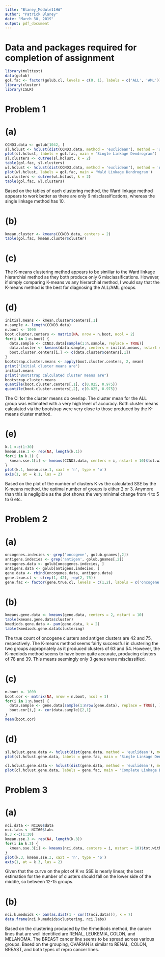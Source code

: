 ```yaml
---
title: "Blaney_Module11HW"
author: "Patrick Blaney"
date: "March 30, 2019"
output: pdf_document
---
```


# Data and packages required for completion of assignment
```r
library(multtest)
data(golub)
gol.fac <- factor(golub.cl, levels = c(0, 1), labels = c('ALL', 'AML'))
library(cluster)
library(ISLR)
```


# Problem 1

# (a)
```r
CCND3.data <- golub[1042, ]
sl.hclust <- hclust(dist(CCND3.data, method = 'euclidean'), method = 'single')
plot(sl.hclust, labels = gol.fac, main = 'Single Linkage Dendrogram')
sl.clusters <- cutree(sl.hclust, k = 2)
table(gol.fac, sl.clusters)
wl.hclust <- hclust(dist(CCND3.data, method = 'euclidean'), method = 'ward.D2')
plot(wl.hclust, labels = gol.fac, main = 'Wald Linkage Dendrogram')
wl.clusters <- cutree(wl.hclust, k = 2)
table(gol.fac, wl.clusters)
```
Based on the tables of each clustering method, the Ward linkage method appears to work better as there are only
6 misclassifications, whereas the single linkage method has 10.

# (b)
```r
kmean.cluster <- kmeans(CCND3.data, centers = 2)
table(gol.fac, kmean.cluster$cluster)
```

# (c)
The K-means clustering method appears to be similiar to the Ward linkage hierarchial method as they both produce only 6
misclassifications. However, if simply comparing K-means vs any hierarchial method, I would say that the K-means method
is the best for diagnosing the ALL/AML groups.

# (d)
```r
initial.means <- kmean.cluster$centers[,1]
n.sample <- length(CCND3.data)
n.boot <- 1000
boot.cluster.centers <- matrix(NA, nrow = n.boot, ncol = 2)
for(i in 1:n.boot) {
  data.sample <- CCND3.data[sample(1:n.sample, replace = TRUE)]
  data.cluster <- kmeans(data.sample, centers = initial.means, nstart = 10)
  boot.cluster.centers[i,] <- c(data.cluster$centers[,1])
}
bootstrap.cluster.means <- apply(boot.cluster.centers, 2, mean)
print("Initial cluster means are")
initial.means
print("Bootstrap calculated cluster means are")
bootstrap.cluster.means
quantile(boot.cluster.centers[,1], c(0.025, 0.975))
quantile(boot.cluster.centers[,2], c(0.025, 0.975))
```
The CI for the cluster means do overlap. The cluster mean for the ALL group was estimated with a very high
level of accuracy. Both cluster means calculated via the bootstrap were very close to those produced by 
the K-means cluster method.

# (e)
```r
k.1 <-c(1:30)
kmean.sse.1 <- rep(NA, length(k.1))
for(i in k.1) {
  kmean.sse.1[i] <- kmeans(CCND3.data, centers = i, nstart = 10)$tot.withinss
}
plot(k.1, kmean.sse.1, xaxt = 'n', type = 'o')
axis(1, at = k.1, las = 2)
```
Based on the plot of the number of clusters K vs the calculated SSE by the K-means method, the optimal
number of groups is either 2 or 3. Anymore than this is negligible as the plot shows the very minimal 
change from 4 to 5 to 6 etc.


# Problem 2

# (a)
```r
oncogenes.indecies <- grep('oncogene', golub.gnames[,2])
antigens.indecies <- grep('antigen', golub.gnames[,2])
oncogenes.data <- golub[oncogenes.indecies, ]
antigens.data <- golub[antigens.indecies, ]
gene.data <- rbind(oncogenes.data, antigens.data)
gene.true.cl <- c(rep(1, 42), rep(2, 75))
gene.fac <- factor(gene.true.cl, levels = c(1,2), labels = c('oncogene', 'antigen'))
```

# (b)
```r
kmeans.gene.data <- kmeans(gene.data, centers = 2, nstart = 10)
table(kmeans.gene.data$cluster)
kmediods.gene.data <- pam(gene.data, k = 2)
table(kmediods.gene.data$clustering)
```
The true count of oncogene clusters and antigen clusters are 42 and 75, respectively. The K-means
method seems fairly successful in clustering the two groups appropriately as it produced clusters of 63 and
54. However, the K-mediods method seems to have been quite accurate, producing clusters of
78 and 39. This means seemingly only 3 genes were misclassified.

# (c)
```r
n.boot <- 1000
boot.cor <- matrix(NA, nrow = n.boot, ncol = 1)
for(i in 1:n.boot) {
  data.sample <- gene.data[sample(1:nrow(gene.data), replace = TRUE), ]
  boot.cor[i,] <- cor(data.sample)[2,1]
}
mean(boot.cor)
```


# (d)
```r
sl.hclust.gene.data <- hclust(dist(gene.data, method = 'euclidean'), method = 'single')
plot(sl.hclust.gene.data, labels = gene.fac, main = 'Single Linkage Dendrogram')
```

```r
cl.hclust.gene.data <- hclust(dist(gene.data, method = 'euclidean'), method = 'complete')
plot(cl.hclust.gene.data, labels = gene.fac, main = 'Complete Linkage Dendrogram')
```


# Problem 3

# (a)
```r
nci.data <- NCI60$data
nci.labs <- NCI60$labs
k.3 <-c(1:30)
kmean.sse.3 <- rep(NA, length(k.3))
for(i in k.3) {
  kmean.sse.3[i] <- kmeans(nci.data, centers = i, nstart = 10)$tot.withinss
}
plot(k.3, kmean.sse.3, xaxt = 'n', type = 'o')
axis(1, at = k.3, las = 2)
```
Given that the curve on the plot of K vs SSE is nearly linear, the best estimation for the number of
clusters should fall on the lower side of the middle, so between 12-15 groups.

# (b)
```r
nci.k.medoids <- pam(as.dist(1 - cor(t(nci.data))), k = 7)
data.frame(nci.k.medoids$clustering, nci.labs)
```
Based on the clustering produced by the K-mediods method, the cancer lines that are well identified are RENAL,
LEUKEMIA, COLON, and MELANOMA. The BREAST cancer line seems to be spread across various groups. Based on the 
grouping, OVARIAN is similar to RENAL, COLON, BREAST, and both types of repro cancer lines.
